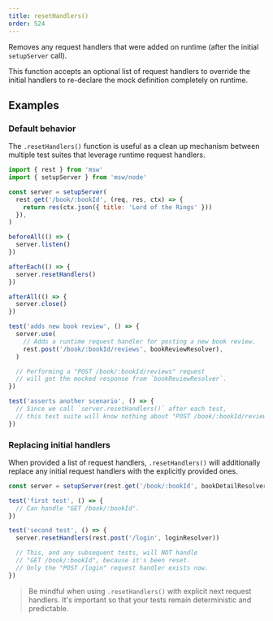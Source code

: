 ```yaml
---
title: resetHandlers()
order: 524
---
```


Removes any request handlers that were added on runtime (after the initial `setupServer` call).

This function accepts an optional list of request handlers to override the initial handlers to re-declare the mock definition completely on runtime.

## Examples

### Default behavior

The `.resetHandlers()` function is useful as a clean up mechanism between multiple test suites that leverage runtime request handlers.

```js showLineNumbers focusedLines=15
import { rest } from 'msw'
import { setupServer } from 'msw/node'

const server = setupServer(
  rest.get('/book/:bookId', (req, res, ctx) => {
    return res(ctx.json({ title: 'Lord of the Rings' }))
  }),
)

beforeAll(() => {
  server.listen()
})

afterEach(() => {
  server.resetHandlers()
})

afterAll(() => {
  server.close()
})

test('adds new book review', () => {
  server.use(
    // Adds a runtime request handler for posting a new book review.
    rest.post('/book/:bookId/reviews', bookReviewResolver),
  )

  // Performing a "POST /book/:bookId/reviews" request
  // will get the mocked response from `bookReviewResolver`.
})

test('asserts another scenario', () => {
  // Since we call `server.resetHandlers()` after each test,
  // this test suite will know nothing about "POST /book/:bookId/reviews".
})
```

### Replacing initial handlers

When provided a list of request handlers, `.resetHandlers()` will additionally replace any initial request handlers with the explicitly provided ones.

```js showLineNumbers
const server = setupServer(rest.get('/book/:bookId', bookDetailResolver))

test('first test', () => {
  // Can handle "GET /book/:bookId".
})

test('second test', () => {
  server.resetHandlers(rest.post('/login', loginResolver))

  // This, and any subsequent tests, will NOT handle
  // "GET /book/:bookId", because it's been reset.
  // Only the "POST /login" request handler exists now.
})
```

> Be mindful when using `.resetHandlers()` with explicit next request handlers. It's important so that your tests remain deterministic and predictable.
